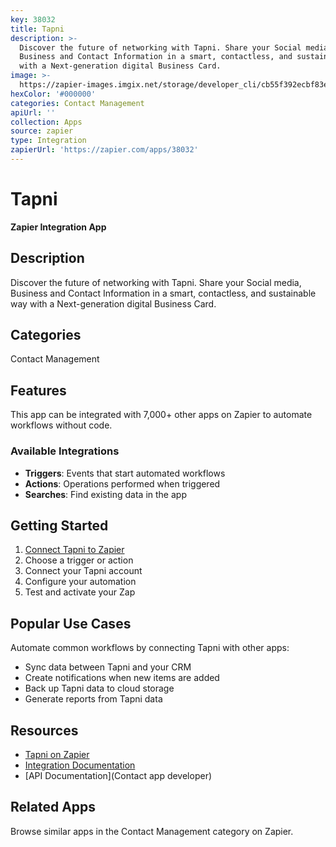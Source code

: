 ```yaml
---
key: 38032
title: Tapni
description: >-
  Discover the future of networking with Tapni. Share your Social media,
  Business and Contact Information in a smart, contactless, and sustainable way
  with a Next-generation digital Business Card.
image: >-
  https://zapier-images.imgix.net/storage/developer_cli/cb55f392ecbf83e03a7ab97e6c6ef4b6_2.png?auto=format%2Ccompress&ixlib=python-3.0.0&q=50
hexColor: '#000000'
categories: Contact Management
apiUrl: ''
collection: Apps
source: zapier
type: Integration
zapierUrl: 'https://zapier.com/apps/38032'
---
```

# Tapni

**Zapier Integration App**

## Description

Discover the future of networking with Tapni. Share your Social media, Business and Contact Information in a smart, contactless, and sustainable way with a Next-generation digital Business Card.

## Categories

Contact Management

## Features

This app can be integrated with 7,000+ other apps on Zapier to automate workflows without code.

### Available Integrations

- **Triggers**: Events that start automated workflows
- **Actions**: Operations performed when triggered
- **Searches**: Find existing data in the app

## Getting Started

1. [Connect Tapni to Zapier](https://zapier.com/apps/38032)
2. Choose a trigger or action
3. Connect your Tapni account
4. Configure your automation
5. Test and activate your Zap

## Popular Use Cases

Automate common workflows by connecting Tapni with other apps:

- Sync data between Tapni and your CRM
- Create notifications when new items are added
- Back up Tapni data to cloud storage
- Generate reports from Tapni data

## Resources

- [Tapni on Zapier](https://zapier.com/apps/38032)
- [Integration Documentation](https://zapier.com/apps/38032/integrations)
- [API Documentation](Contact app developer)

## Related Apps

Browse similar apps in the Contact Management category on Zapier.
